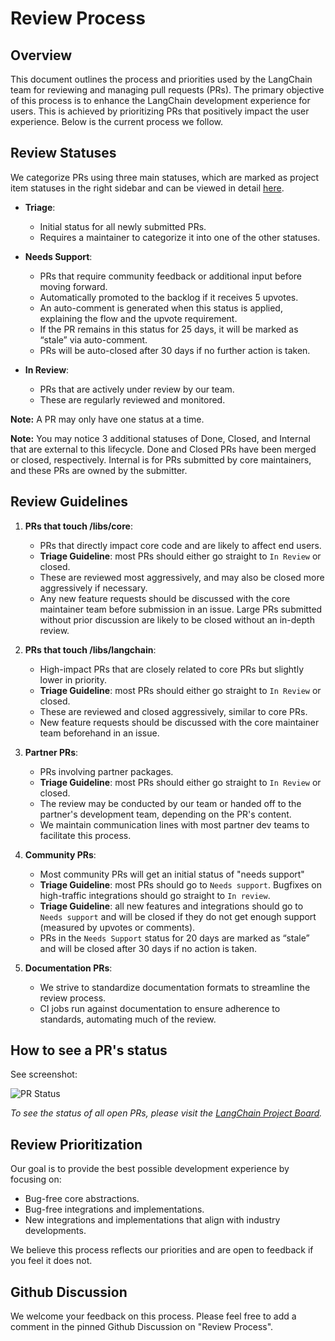 # Review Process

## Overview

This document outlines the process and priorities used by the LangChain team for reviewing and managing pull requests (PRs). The primary objective of this process is to enhance the LangChain development experience for users. This is achieved by prioritizing PRs that positively impact the user experience. Below is the current process we follow.

## Review Statuses

We categorize PRs using three main statuses, which are marked as project item statuses in the right sidebar and can be viewed in detail [here](https://github.com/orgs/langchain-ai/projects/12/views/1).

- **Triage**: 
  - Initial status for all newly submitted PRs.
  - Requires a maintainer to categorize it into one of the other statuses.

- **Needs Support**:
  - PRs that require community feedback or additional input before moving forward.
  - Automatically promoted to the backlog if it receives 5 upvotes.
  - An auto-comment is generated when this status is applied, explaining the flow and the upvote requirement.
  - If the PR remains in this status for 25 days, it will be marked as “stale” via auto-comment.
  - PRs will be auto-closed after 30 days if no further action is taken.

- **In Review**:
  - PRs that are actively under review by our team.
  - These are regularly reviewed and monitored.

**Note:** A PR may only have one status at a time.

**Note:** You may notice 3 additional statuses of Done, Closed, and Internal that
are external to this lifecycle. Done and Closed PRs have been merged or closed,
respectively. Internal is for PRs submitted by core maintainers, and these PRs are owned
by the submitter.

## Review Guidelines

1. **PRs that touch /libs/core**:
   - PRs that directly impact core code and are likely to affect end users.
   - **Triage Guideline**: most PRs should either go straight to `In Review` or closed.
   - These are reviewed most aggressively, and may also be closed more aggressively if necessary.
   - Any new feature requests should be discussed with the core maintainer team before submission in an issue. Large PRs submitted without prior discussion are likely to be closed without an in-depth review.

2. **PRs that touch /libs/langchain**:
   - High-impact PRs that are closely related to core PRs but slightly lower in priority.
   - **Triage Guideline**: most PRs should either go straight to `In Review` or closed.
   - These are reviewed and closed aggressively, similar to core PRs.
   - New feature requests should be discussed with the core maintainer team beforehand in an issue.

3. **Partner PRs**:
   - PRs involving partner packages.
   - **Triage Guideline**: most PRs should either go straight to `In Review` or closed.
   - The review may be conducted by our team or handed off to the partner's development team, depending on the PR's content.
   - We maintain communication lines with most partner dev teams to facilitate this process.

4. **Community PRs**:
   - Most community PRs will get an initial status of "needs support"
   - **Triage Guideline**: most PRs should go to `Needs support`. Bugfixes on high-traffic integrations should go straight to `In review`.
   - **Triage Guideline**: all new features and integrations should go to `Needs support` and will be closed if they do not get enough support (measured by upvotes or comments).
   - PRs in the `Needs Support` status for 20 days are marked as “stale” and will be closed after 30 days if no action is taken.

5. **Documentation PRs**:
   - We strive to standardize documentation formats to streamline the review process.
   - CI jobs run against documentation to ensure adherence to standards, automating much of the review.

## How to see a PR's status

See screenshot:

![PR Status](/img/review_process_status.png)

*To see the status of all open PRs, please visit the [LangChain Project Board](https://github.com/orgs/langchain-ai/projects/12/views/2).*

## Review Prioritization

Our goal is to provide the best possible development experience by focusing on:

- Bug-free core abstractions.
- Bug-free integrations and implementations.
- New integrations and implementations that align with industry developments.

We believe this process reflects our priorities and are open to feedback if you feel it does not.

## Github Discussion

We welcome your feedback on this process. Please feel free to add a comment in the pinned Github Discussion on "Review Process".
